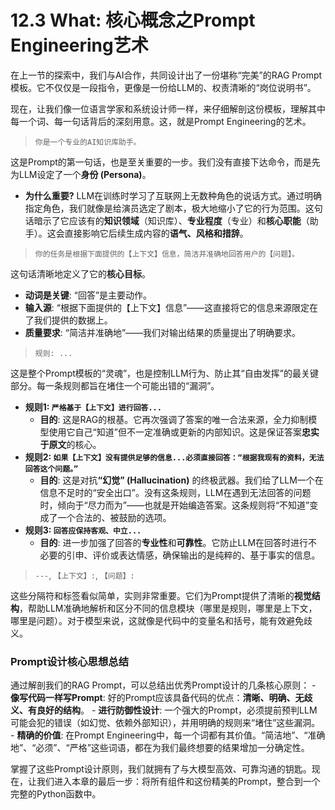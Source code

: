 # 12.3 What: 核心概念之Prompt Engineering艺术

在上一节的探索中，我们与AI合作，共同设计出了一份堪称“完美”的RAG Prompt模板。它不仅仅是一段指令，更像是一份给LLM的、权责清晰的“岗位说明书”。

现在，让我们像一位语言学家和系统设计师一样，来仔细解剖这份模板，理解其中每一个词、每一句话背后的深刻用意。这，就是Prompt Engineering的艺术。

::: {.callout-tip title="核心概念：角色扮演 (Role-playing)"}
> `你是一个专业的AI知识库助手。`

这是Prompt的第一句话，也是至关重要的一步。我们没有直接下达命令，而是先为LLM设定了一个**身份 (Persona)**。

-   **为什么重要?** LLM在训练时学习了互联网上无数种角色的说话方式。通过明确指定角色，我们就像是给演员选定了剧本，极大地缩小了它的行为范围。这句话暗示了它应该有的**知识领域**（知识库）、**专业程度**（专业）和**核心职能**（助手）。这会直接影响它后续生成内容的**语气、风格和措辞**。
:::

::: {.callout-tip title="核心概念：核心任务 (Task Definition)"}
> `你的任务是根据下面提供的【上下文】信息，简洁并准确地回答用户的【问题】。`

这句话清晰地定义了它的**核心目标**。

-   **动词是关键**: “回答”是主要动作。
-   **输入源**: “根据下面提供的【上下文】信息”——这直接将它的信息来源限定在了我们提供的数据上。
-   **质量要求**: “简洁并准确地”——我们对输出结果的质量提出了明确要求。
:::

::: {.callout-tip title="核心概念：约束条件 (Constraints)"}
> `规则: ...`

这是整个Prompt模板的“灵魂”，也是控制LLM行为、防止其“自由发挥”的最关键部分。每一条规则都旨在堵住一个可能出错的“漏洞”。

-   **规则1: `严格基于【上下文】进行回答...`**
    -   **目的**: 这是RAG的根基。它再次强调了答案的唯一合法来源，全力抑制模型使用它自己“知道”但不一定准确或更新的内部知识。这是保证答案**忠实于原文**的核心。

-   **规则2: `如果【上下文】没有提供足够的信息...必须直接回答：“根据我现有的资料，无法回答这个问题。”`**
    -   **目的**: 这是对抗**“幻觉” (Hallucination)** 的终极武器。我们给了LLM一个在信息不足时的“安全出口”。没有这条规则，LLM在遇到无法回答的问题时，倾向于“尽力而为”——也就是开始编造答案。这条规则将“不知道”变成了一个合法的、被鼓励的选项。

-   **规则3: `回答应保持客观、中立...`**
    -   **目的**: 进一步加强了回答的**专业性**和**可靠性**。它防止LLM在回答时进行不必要的引申、评价或表达情感，确保输出的是纯粹的、基于事实的信息。
:::

::: {.callout-tip title="核心概念：结构与分隔符 (Structure & Delimiters)"}
> `---`, `【上下文】:`, `【问题】:`

这些分隔符和标签看似简单，实则非常重要。它们为Prompt提供了清晰的**视觉结构**，帮助LLM准确地解析和区分不同的信息模块（哪里是规则，哪里是上下文，哪里是问题）。对于模型来说，这就像是代码中的变量名和括号，能有效避免歧义。
:::

### Prompt设计核心思想总结

通过解剖我们的RAG Prompt，可以总结出优秀Prompt设计的几条核心原则：
-   **像写代码一样写Prompt**: 好的Prompt应该具备代码的优点：**清晰、明确、无歧义、有良好的结构**。
-   **进行防御性设计**: 一个强大的Prompt，必须提前预判LLM可能会犯的错误（如幻觉、依赖外部知识），并用明确的规则来“堵住”这些漏洞。
-   **精确的价值**: 在Prompt Engineering中，每一个词都有其价值。“简洁地”、“准确地”、“必须”、“严格”这些词语，都在为我们最终想要的结果增加一分确定性。

掌握了这些Prompt设计原则，我们就拥有了与大模型高效、可靠沟通的钥匙。现在，让我们进入本章的最后一步：将所有组件和这份精美的Prompt，整合到一个完整的Python函数中。
